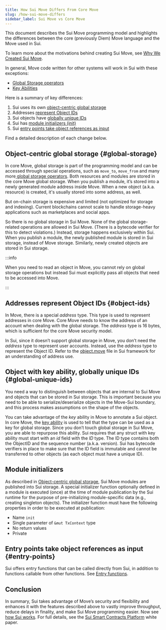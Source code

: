 ```yaml
---
title: How Sui Move Differs From Core Move
slug: /how-sui-move-differs
sidebar_label: Sui Move vs Core Move
---
```


This document describes the Sui Move programming model and highlights the differences between the core (previously Diem) Move language and the Move used in Sui.

To learn more about the motivations behind creating Sui Move, see [Why We Created Sui Move](https://medium.com/mysten-labs/why-we-created-sui-move-6a234656c36b).

In general, Move code written for other systems will work in Sui with these exceptions:

- [Global Storage operators](https://move-language.github.io/move/global-storage-operators.html)
- [Key Abilities](https://github.com/move-language/move/blob/main/language/documentation/book/src/abilities.mdx#key)

Here is a summary of key differences:

1.  Sui uses its own [object-centric global storage](#object-centric-global-storage)
1.  Addresses [represent Object IDs](#addresses-represent-object-ids)
1.  Sui objects have [globally unique IDs](#object-with-key-ability-globally-unique-ids)
1.  Sui has [module initializers (init)](#module-initializers)
1.  Sui [entry points take object references as input](#entry-points-take-object-references-as-input)

Find a detailed description of each change below.

## Object-centric global storage {#global-storage}

In core Move, global storage is part of the programming model and can be accessed through special operations, such as `move_to`, `move_from` and many more[ global storage operators](https://move-language.github.io/move/global-storage-operators.html). Both resources and modules are stored in the core Move global storage. When you publish a module, it’s stored into a newly generated module address inside Move. When a new object (a.k.a. resource) is created, it's usually stored into some address, as well.

But on-chain storage is expensive and limited (not optimized for storage and indexing). Current blockchains cannot scale to handle storage-heavy applications such as marketplaces and social apps.

So there is no global storage in Sui Move. None of the global storage-related operations are allowed in Sui Move. (There is a bytecode verifier for this to detect violations.) Instead, storage happens exclusively within Sui. When you publish a module, the newly published module is stored in Sui storage, instead of Move storage. Similarly, newly created objects are stored in Sui storage.

:::info

When you need to read an object in Move, you cannot rely on global storage operations but instead Sui must explicitly pass all objects that need to be accessed into Move.

:::

## Addresses represent Object IDs {#object-ids}

In Move, there is a special _address_ type. This type is used to represent addresses in core Move. Core Move needs to know the address of an account when dealing with the global storage. The _address_ type is 16 bytes, which is sufficient for the core Move security model.

In Sui, since it doesn’t support global storage in Move, you don’t need the _address_ type to represent user accounts. Instead, use the _address_ type to represent the Object ID. Refer to the [object.move](https://github.com/MystenLabs/sui/tree/main/crates/sui-framework/packages/sui-framework/sources/object.move) file in Sui framework for an understanding of address use.

## Object with key ability, globally unique IDs {#global-unique-ids}

You need a way to distinguish between objects that are internal to Sui Move and objects that can be stored in Sui storage. This is important because you need to be able to serialize/deserialize objects in the Move-Sui boundary, and this process makes assumptions on the shape of the objects.

You can take advantage of the _key_ ability in Move to annotate a Sui object. In core Move, the [key ability](https://github.com/move-language/move/blob/main/language/documentation/book/src/abilities.mdx#key) is used to tell that the type can be used as a key for global storage. Since you don’t touch global storage in Sui Move, you are able to repurpose this ability. Sui requires that any struct with key ability must start with an _id_ field with the _ID_ type. The ID type contains both the ObjectID and the sequence number (a.k.a. version). Sui has bytecode verifiers in place to make sure that the ID field is immutable and cannot be transferred to other objects (as each object must have a unique ID).

## Module initializers

As described in [Object-centric global storage](#object-centric-global-storage), Sui Move modules are published into Sui storage. A special initializer function optionally defined in a module is executed (once) at the time of module publication by the Sui runtime for the purpose of pre-initializing module-specific data (e.g., creating singleton objects). The initializer function must have the following properties in order to be executed at publication:

- Name `init`
- Single parameter of `&mut TxContext` type
- No return values
- Private

## Entry points take object references as input {#entry-points}

Sui offers entry functions that can be called directly from Sui, in addition to functions callable from other functions.
See [Entry functions](../../build/create-smart-contracts/smart-contracts.mdx#entry-functions).

## Conclusion

In summary, Sui takes advantage of Move’s security and flexibility and enhances it with the features described above to vastly improve throughput, reduce delays in finality, and make Sui Move programming easier. Now see [how Sui works](../core-concepts/how-sui-works.mdx).
For full details, see the [Sui Smart Contracts Platform](https://github.com/MystenLabs/sui/blob/main/doc/paper/sui.pdf) white paper.
